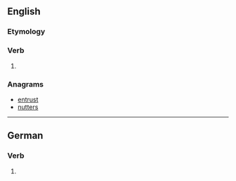 ==English==

===Etymology===
{{suffix|turn|est|lang=en}}

===Verb===
{{head|en|verb form}}

# {{en-archaic second-person singular of|turn}}

===Anagrams===
* [[entrust#English|entrust]]
* [[nutters#English|nutters]]

----

==German==

===Verb===
{{head|de|verb form}}

# {{de-verb form of|turnen|2|s|k1}}